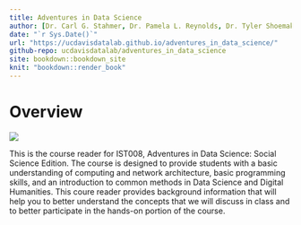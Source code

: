 ```yaml
---
title: Adventures in Data Science
author: [Dr. Carl G. Stahmer, Dr. Pamela L. Reynolds, Dr. Tyler Shoemaker, Carrie Alexander, Arthur Koehl, Nick Ulle]
date: "`r Sys.Date()`"
url: "https://ucdavisdatalab.github.io/adventures_in_data_science/"
github-repo: ucdavisdatalab/adventures_in_data_science
site: bookdown::bookdown_site
knit: "bookdown::render_book"
---
```


# Overview {-}

![](`r url15`)

This is the course reader for IST008, Adventures in Data Science: Social Science Edition.  The course is designed to provide students with a basic understanding of computing and network architecture, basic programming skills, and an introduction to common methods in Data Science and Digital Humanities.  This coure reader provides background information that will help you to better understand the concepts that we will discuss in class and to better participate in the hands-on portion of the course.


